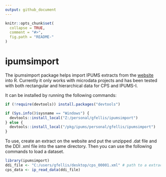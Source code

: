 ```yaml
---
output: github_document
---
```


<!-- README.md is generated from README.Rmd. Please edit that file -->

```r
knitr::opts_chunk$set(
  collapse = TRUE,
  comment = "#>",
  fig.path = "README-"
)
```

# ipumsimport #
The ipumsimport package helps import IPUMS extracts from the [website](https://www.ipums.org) 
into R. Currently it only works with microdata projects and has been tested with both
rectangular and hierarchical data for CPS and IPUMS-I.

It can be installed by running the following commands:
```r
if (!require(devtools)) install.packages("devtools")

if (Sys.info()$sysname == "Windows") {
  devtools::install_local("Z:/personal/gfellis/ipumsimport")
} else {
  devtools::install_local("/pkg/ipums/personal/gfellis/ipumsimport")
}
```

To use, create an extract on the website and put the unzipped .dat file and the DDI .xml
file into the same directory. Then you can use the following commands to load a dataset.
```r
library(ipumsimport)
ddi_file <- "C:/users/gfellis/desktop/cps_00001.xml" # path to a extract DDI.
cps_data <- ip_read_data(ddi_file)
```

